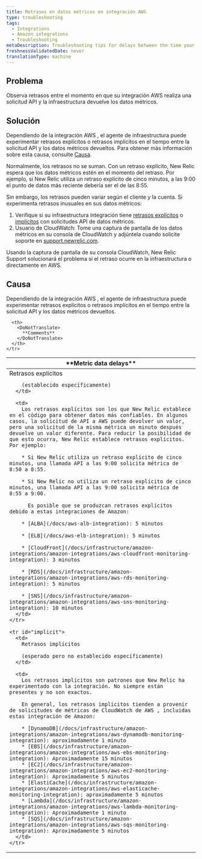 ```yaml
---
title: Retrasos en datos métricos en integración AWS
type: troubleshooting
tags:
  - Integrations
  - Amazon integrations
  - Troubleshooting
metaDescription: Troubleshooting tips for delays between the time your AWS integration makes an API request and New Relic infrastructure monitoring returns the metric data.
freshnessValidatedDate: never
translationType: machine
---
```


## Problema

Observa retrasos entre el momento en que su integración AWS realiza una solicitud API y la infraestructura devuelve los datos métricos.

## Solución

Dependiendo de la integración AWS , el agente de infraestructura puede experimentar retrasos explícitos o retrasos implícitos en el tiempo entre la solicitud API y los datos métricos devueltos. Para obtener más información sobre esta causa, consulte [Causa](#cause).

Normalmente, los retrasos no se suman. Con un retraso explícito, New Relic espera que los datos métricos estén en el momento del retraso. Por ejemplo, si New Relic utiliza un retraso explícito de cinco minutos, a las 9:00 el punto de datos más reciente debería ser el de las 8:55.

Sin embargo, los retrasos pueden variar según el cliente y la cuenta. Si experimenta retrasos inusuales en sus datos métricos:

1. Verifique si su infraestructura integración tiene [retrasos explícitos](#explicit) o [implícitos](#implicit) con solicitudes API de datos métricos.
2. Usuario de CloudWatch: Tome una captura de pantalla de los datos métricos en su consola de CloudWatch y adjúntela cuando solicite soporte en [support.newrelic.com](https://support.newrelic.com/).

Usando la captura de pantalla de su consola CloudWatch, New Relic Support solucionará el problema si el retraso ocurre en la infraestructura o directamente en AWS.

## Causa

Dependiendo de la integración AWS , el agente de infraestructura puede experimentar retrasos explícitos o retrasos implícitos en el tiempo entre la solicitud API y los datos métricos devueltos.

<table>
  <thead>
    <tr>
      <th style={{ width: "200px" }}>
        <DoNotTranslate>
          **Metric data delays**
        </DoNotTranslate>
      </th>

      <th>
        <DoNotTranslate>
          **Comments**
        </DoNotTranslate>
      </th>
    </tr>
  </thead>

  <tbody>
    <tr id="explicit">
      <td>
        Retrasos explícitos

        (establecido específicamente)
      </td>

      <td>
        Los retrasos explícitos son los que New Relic establece en el código para obtener datos más confiables. En algunos casos, la solicitud de API a AWS puede devolver un valor, pero una solicitud de la misma métrica un minuto después devuelve un valor diferente. Para reducir la posibilidad de que esto ocurra, New Relic establece retrasos explícitos. Por ejemplo:

        * Si New Relic utiliza un retraso explícito de cinco minutos, una llamada API a las 9:00 solicita métrica de 8:50 a 8:55.

        * Si New Relic no utiliza un retraso explícito de cinco minutos, una llamada API a las 9:00 solicita métrica de 8:55 a 9:00.

          Es posible que se produzcan retrasos explícitos debido a estas integraciones de Amazon:

        * [ALBA](/docs/aws-alb-integration): 5 minutos

        * [ELB](/docs/aws-elb-integration): 5 minutos

        * [CloudFront](/docs/infrastructure/amazon-integrations/amazon-integrations/aws-cloudfront-monitoring-integration): 3 minutos

        * [RDS](/docs/infrastructure/amazon-integrations/amazon-integrations/aws-rds-monitoring-integration): 5 minutos

        * [SNS](/docs/infrastructure/amazon-integrations/amazon-integrations/aws-sns-monitoring-integration): 10 minutos
      </td>
    </tr>

    <tr id="implicit">
      <td>
        Retrasos implícitos

        (esperado pero no establecido específicamente)
      </td>

      <td>
        Los retrasos implícitos son patrones que New Relic ha experimentado con la integración. No siempre están presentes y no son exactos.

        En general, los retrasos implícitos tienden a provenir de solicitudes de métricas de CloudWatch de AWS , incluidas estas integración de Amazon:

        * [DynamoDB](/docs/infrastructure/amazon-integrations/amazon-integrations/aws-dynamodb-monitoring-integration): aproximadamente 1 minuto
        * [EBS](/docs/infrastructure/amazon-integrations/amazon-integrations/aws-ebs-monitoring-integration): Aproximadamente 15 minutos
        * [EC2](/docs/infrastructure/amazon-integrations/amazon-integrations/aws-ec2-monitoring-integration): Aproximadamente 5 minutos
        * [ElastiCache](/docs/infrastructure/amazon-integrations/amazon-integrations/aws-elasticache-monitoring-integration): aproximadamente 5 minutos
        * [Lambda](/docs/infrastructure/amazon-integrations/amazon-integrations/aws-lambda-monitoring-integration): Aproximadamente 1 minuto
        * [SQS](/docs/infrastructure/amazon-integrations/amazon-integrations/aws-sqs-monitoring-integration): Aproximadamente 5 minutos
      </td>
    </tr>
  </tbody>
</table>